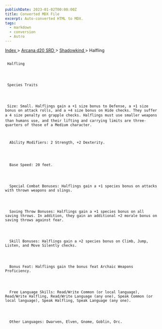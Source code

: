 ```yaml
---
publishDate: 2023-01-02T00:00:00Z
title: Converted MDX File
excerpt: Auto-converted HTML to MDX.
tags:
  - markdown
  - conversion
  - Astro
---
```


[
Index
](-index) >
[
Arcana d20 SRD
](arcana-d20-srd-index) >
[
Shadowkind
](arcana-d20-srd-shadowkind-index) > Halfling

##

     Halfling




     Species Traits




     Size: Small. Halflings gain a +1 size bonus to Defense, a +1 size bonus on attack rolls, and a +4 size bonus on Hide checks. They suffer a 4 size penalty on grapple checks. Halflings must use smaller weapons than humans use, and their lifting and carrying limits are three-quarters of those of a Medium character.



      Ability Modifiers: 2 Strength, +2 Dexterity.




      Base Speed: 20 feet.




      Special Combat Bonuses: Halflings gain a +1 species bonus on attacks with thrown weapons and slings.




      Saving Throw Bonuses: Halflings gain a +1 species bonus on all saving throws. In addition, they gain an additional +2 morale bonus on saving throws against fear.




      Skill Bonuses: Halflings gain a +2 species bonus on Climb, Jump, Listen, and Move Silently checks.




      Bonus Feat: Halflings gain the bonus feat Archaic Weapons Proficiency.




      Free Language Skills: Read/Write Common (or local language), Read/Write Halfling, Read/Write Language (any one), Speak Common (or local language), Speak Halfling, Speak Language (any one).




      Other Languages: Dwarven, Elven, Gnome, Goblin, Orc.

